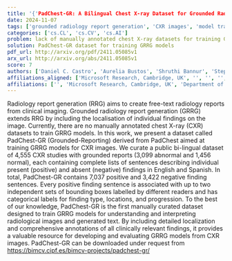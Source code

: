 ```yaml
---
title: '{'PadChest-GR: A Bilingual Chest X-ray Dataset for Grounded Radiology Report Generation'}'
date: 2024-11-07
tags: ['grounded radiology report generation', 'CXR images', 'model training', 'chest X-ray dataset', 'bi-lingual dataset', 'radiology report generation', 'clinical imaging', 'annotation', 'dataset curation', 'localization']
categories: ['cs.CL', 'cs.CV', 'cs.AI']
problem: lack of manually annotated chest X-ray datasets for training GRRG models
solution: PadChest-GR dataset for training GRRG models
pdf_url: http://arxiv.org/pdf/2411.05085v1
arx_url: http://arxiv.org/abs/2411.05085v1
score: 7
authors: ['Daniel C. Castro', 'Aurelia Bustos', 'Shruthi Bannur', 'Stephanie L. Hyland', 'Kenza Bouzid', 'Maria Teodora Wetscherek', 'Maria Dolores Sánchez-Valverde', 'Lara Jaques-Pérez', 'Lourdes Pérez-Rodríguez', 'Kenji Takeda', 'José María Salinas', 'Javier Alvarez-Valle', 'Joaquín Galant Herrero', 'Antonio Pertusa', 'Maria Dolores Sánchez Valverde', 'Lara Jaques Pérez', 'Lourdes Pérez Rodríguez']
affiliations_aligned: ['Microsoft Research, Cambridge, UK', '', '', '', '', '', '', '', '', '', '', '', '', '', 'Department of Radiology, University Hospital Sant Joan d’Alacant, Spain', 'Department of Radiology, University Hospital Sant Joan d’Alacant, Spain', 'Department of Radiology, University Hospital Sant Joan d’Alacant, Spain']
affiliations: ['', 'Microsoft Research, Cambridge, UK', 'Department of Radiology, University Hospital Sant Joan d’Alacant, Spain']
---
```



Radiology report generation (RRG) aims to create free-text radiology reports from clinical imaging. Grounded radiology report generation (GRRG) extends RRG by including the localisation of individual findings on the image. Currently, there are no manually annotated chest X-ray (CXR) datasets to train GRRG models. In this work, we present a dataset called PadChest-GR (Grounded-Reporting) derived from PadChest aimed at training GRRG models for CXR images. We curate a public bi-lingual dataset of 4,555 CXR studies with grounded reports (3,099 abnormal and 1,456 normal), each containing complete lists of sentences describing individual present (positive) and absent (negative) findings in English and Spanish. In total, PadChest-GR contains 7,037 positive and 3,422 negative finding sentences. Every positive finding sentence is associated with up to two independent sets of bounding boxes labelled by different readers and has categorical labels for finding type, locations, and progression. To the best of our knowledge, PadChest-GR is the first manually curated dataset designed to train GRRG models for understanding and interpreting radiological images and generated text. By including detailed localization and comprehensive annotations of all clinically relevant findings, it provides a valuable resource for developing and evaluating GRRG models from CXR images. PadChest-GR can be downloaded under request from https://bimcv.cipf.es/bimcv-projects/padchest-gr/